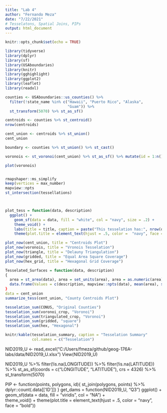 ```yaml
---
title: "Lab 4"
author: "Fernando Meza"
date: "7/22/2021"
# Tesselatons, Spatial Joins, PIPs
output: html_document
---
```


```r
knitr::opts_chunk$set(echo = TRUE)

library(tidyverse)
library(dplyr)
library(sf)
library(USAboundaries)
library(knitr)
library(gghighlight)
library(ggplot2)
library(leaflet)
library(readxl)

```

```r
counties <- USAboundaries::us_counties() %>%
  filter(!state_name %in% c("Hawaii", "Puerto Rico", "Alaska",
                            "Guam")) %>%
  st_transform(5070) %>% st_as_sf()

centroids <- counties %>% st_centroid()
nrow(centroids)

cent_union <- centroids %>% st_union()
cent_union

```
  
  
```r
  
boundary <- counties %>% st_union() %>% st_cast()

voronois <- st_voronoi(cent_union) %>% st_as_sf() %>% mutate(id = 1:n()) %>% st_cast() %>% st_intersection(boundary)

plot(voronois)



```
```R
rmapshaper::ms_simplify
keep(vertices = max_number)
mapview::npts
st_intersection(tessellations)



plot_tess = function(data, description)
  ggplot() + 
    geom_sf(data = data, fill = "white", col = "navy", size = .2) +   
    theme_void() +
    labs(title = title, caption = paste("This tesselation has:", nrow(data), "tiles" )) +
    theme(plot.title = element_text(hjust = .5, color =  "navy", face = "bold"))

plot_now(cent_union, title = "Centroids Plot")
plot_now(voronois, title = "Vronois Tesselation")
plot_now(triangle, title = "Delauny Triangulation")
plot_now(gridded, title = "Equal Area Square Coverage")
plot_now(hex_grid, title = "Hexagonal Grid Coverage")
```


```R
Tesselated_Surfaces = function(data, description)
{
  area = st_area(data), area = set_units(area), area = as.numeric(area)
  data.frame(Values = c(description, mapview::npts(data), mean(area), sd(area, area))
}
data = cent_union
summarize_tess(cent_union, "County Centroids Plot")

tesselation_sum(CONUS, "Original Counties")
tesselation_sum(voronoi_crop, "Voronoi")
tesselation_sum(triangulated_crop, "Voronoi")
tesselation_sum(gridded, "square")
tesselation_sum(hex, "Hexagonal")

knitr/kable(tesselation_summary, caption = "Tesselation Summary"
            col.names = c("Tesselation")
```

NID2019_U <- read_excel("C:/Users/fmeza/github/geog-176A-labs/data/NID2019_U.xlsx")
View(NID2019_U)

NID2019_U %>%
filter(!is.na(LONGITUDE)) %>%
filter(!is.na(LATITUDE)) %>%
st_as_sf(coords = c("LONGITUDE", "LATITUDE"), crs = 4326) %>%
st_transform(5070)

PIP <- function(points, polygons, id){
st_join(polygons, points) %>%
dplyr::count(.data[['ID']])
}
get_dams = function(NID2019_U, "Q3")
  ggplot() + 
    geom_sf(data = data, fill = "viridis", col = "NA") +   
    theme_void() +
    theme(plot.title = element_text(hjust = .5, color =  "navy", face = "bold"))

